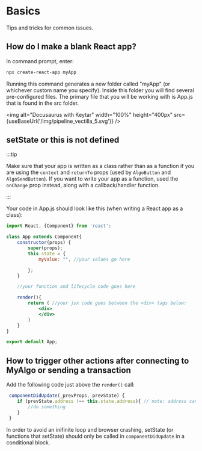 # Basics

Tips and tricks for common issues.

## How do I make a blank React app?

In command prompt, enter:

```bash
npx create-react-app myApp
```
Running this command generates a new folder called "myApp" (or whichever custom name you specify). Inside this folder you will find several pre-configured files. The primary file that you will be working with is App.js that is found in the src folder.


<img alt="Docusaurus with Keytar" width="100%" height="400px" src={useBaseUrl('/img/pipeline_vectilla_5.svg')} />

## setState or this is not defined

:::tip

Make sure that your app is written as a class rather than as a function if you are using the `context` and `returnTo` props (used by `AlgoButton` and `AlgoSendButton`). If you want to write your app as a function, used the `onChange` prop instead, along with a callback/handler function. 

:::


Your code in App.js should look like this (when writing a React app as a class):

```jsx
import React, {Component} from 'react';

class App extends Component{
    constructor(props) {
        super(props);
        this.state = {
            myValue: "", //your values go here

        };
    }

    //your function and lifecycle code goes here

    render(){
        return ( //your jsx code goes between the <div> tags below:
            <div>
            </div>
        )
    }
}

export default App;
```

## How to trigger other actions after connecting to MyAlgo or sending a transaction

Add the following code just above the `render()` call:

```jsx
 componentDidUpdate(_prevProps, prevState) {
    if (prevState.address !== this.state.address){ // note: address can be replaced with any state key
        //do something
    }
 }
 ```
In order to avoid an inifinite loop and browser crashing, setState (or functions that setState) should only be called in `componentDidUpdate` in a conditional block.
